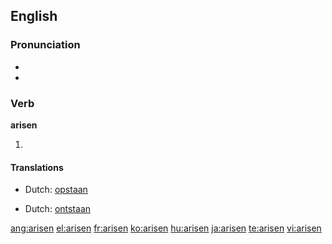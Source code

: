{{see|ärisen}}
==English==

===Pronunciation===
*{{IPA|/ə'rɪzən/}}
*{{rhymes|ɪzən}}

===Verb===
'''arisen'''

# {{past participle of|[[arise]]}}

====Translations====
{{trans-top|gotten up}}
*Dutch: [[opstaan]]
{{trans-mid}}
{{trans-bottom}}

{{trans-top|started to exist}}
*Dutch: [[ontstaan]]
{{trans-mid}}
{{trans-bottom}}

[[ang:arisen]]
[[el:arisen]]
[[fr:arisen]]
[[ko:arisen]]
[[hu:arisen]]
[[ja:arisen]]
[[te:arisen]]
[[vi:arisen]]